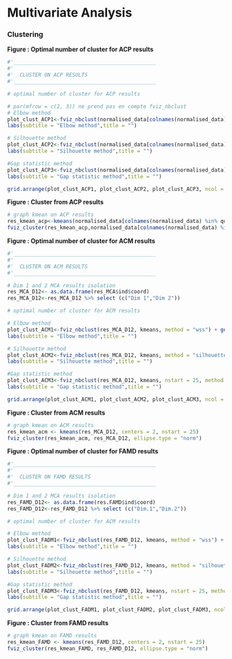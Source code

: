 # Multivariate Analysis

### Clustering

**Figure : Optimal number of cluster for ACP results**

```r
#'______________________________________________
#'
#'  CLUSTER ON ACP RESULTS
#'______________________________________________

# optimal number of cluster for ACP results

# par(mfrow = c(2, 3)) ne prend pas en compte fviz_nbclust
# Elbow method
plot_clust_ACP1<-fviz_nbclust(normalised_data[colnames(normalised_data) %in% quantitative_variable_names], kmeans, method = "wss") + geom_vline(xintercept = 4, linetype = 2)+
labs(subtitle = "Elbow method",title = "") 

# Silhouette method
plot_clust_ACP2<-fviz_nbclust(normalised_data[colnames(normalised_data) %in% quantitative_variable_names], kmeans, method = "silhouette")+
labs(subtitle = "Silhouette method",title = "") 

#Gap statistic method
plot_clust_ACP3<-fviz_nbclust(normalised_data[colnames(normalised_data) %in% quantitative_variable_names], kmeans, nstart = 25, method = "gap_stat", nboot = 50)+
labs(subtitle = "Gap statistic method",title = "") 

grid.arrange(plot_clust_ACP1, plot_clust_ACP2, plot_clust_ACP3, ncol = 3)
```

**Figure : Cluster from ACP results**

```r

# graph kmean on ACP results 
res_kmean_acp<-kmeans(normalised_data[colnames(normalised_data) %in% quantitative_variable_names],centers=2,nstart =20) 
fviz_cluster(res_kmean_acp,normalised_data[colnames(normalised_data) %in% quantitative_variable_names],  ellipse.type = "norm") 

```

**Figure : Optimal number of cluster for ACM results**

```r

#'______________________________________________
#'
#'  CLUSTER ON ACM RESULTS
#'______________________________________________

# Dim 1 and 2 MCA results isolation
res_MCA_D12<- as.data.frame(res_MCA$ind$coord)
res_MCA_D12<-res_MCA_D12 %>% select (c("Dim 1","Dim 2"))

# optimal number of cluster for ACM results

# Elbow method
plot_clust_ACM1<-fviz_nbclust(res_MCA_D12, kmeans, method = "wss") + geom_vline(xintercept = 4, linetype = 2)+
labs(subtitle = "Elbow method",title = "") 

# Silhouette method
plot_clust_ACM2<-fviz_nbclust(res_MCA_D12, kmeans, method = "silhouette")+
labs(subtitle = "Silhouette method",title = "") 

#Gap statistic method
plot_clust_ACM3<-fviz_nbclust(res_MCA_D12, kmeans, nstart = 25, method = "gap_stat", nboot = 50)+
labs(subtitle = "Gap statistic method",title = "") 

grid.arrange(plot_clust_ACM1, plot_clust_ACM2, plot_clust_ACM3, ncol = 3)
```

**Figure : Cluster from ACM results**

```r
# graph kmean on ACM results 
res_kmean_acm <- kmeans(res_MCA_D12, centers = 2, nstart = 25)
fviz_cluster(res_kmean_acm, res_MCA_D12, ellipse.type = "norm")

```

**Figure : Optimal number of cluster for FAMD results**

```r

#'______________________________________________
#'
#'  CLUSTER ON FAMD RESULTS
#'______________________________________________

# Dim 1 and 2 MCA results isolation
res_FAMD_D12<- as.data.frame(res.FAMD$ind$coord)
res_FAMD_D12<-res_FAMD_D12 %>% select (c("Dim.1","Dim.2"))

# optimal number of cluster for ACM results

# Elbow method
plot_clust_FADM1<-fviz_nbclust(res_FAMD_D12, kmeans, method = "wss") + geom_vline(xintercept = 4, linetype = 2)+
labs(subtitle = "Elbow method",title = "") 

# Silhouette method
plot_clust_FADM2<-fviz_nbclust(res_FAMD_D12, kmeans, method = "silhouette")+
labs(subtitle = "Silhouette method",title = "")

#Gap statistic method
plot_clust_FADM3<-fviz_nbclust(res_FAMD_D12, kmeans, nstart = 25, method = "gap_stat", nboot = 50)+
labs(subtitle = "Gap statistic method",title = "")

grid.arrange(plot_clust_FADM1, plot_clust_FADM2, plot_clust_FADM3, ncol = 3)
```

**Figure : Cluster from FAMD results**

```r
# graph kmean on FAMD results 
res_kmean_FAMD <- kmeans(res_FAMD_D12, centers = 2, nstart = 25)
fviz_cluster(res_kmean_FAMD, res_FAMD_D12, ellipse.type = "norm")
```
